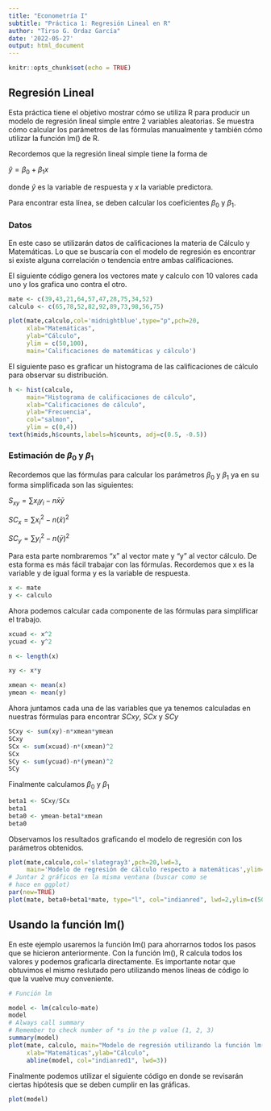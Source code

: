```yaml
---
title: "Econometría I"
subtitle: "Práctica 1: Regresión Lineal en R"
author: "Tirso G. Ordaz García"
date: '2022-05-27'
output: html_document
---
```


```r
knitr::opts_chunk$set(echo = TRUE)
```

## Regresión Lineal

Esta práctica tiene el objetivo mostrar cómo se utiliza R para producir un modelo de regresión lineal simple entre 2 variables aleatorias. Se muestra cómo calcular los parámetros de las fórmulas manualmente y también cómo utilizar la función lm() de R.

Recordemos que la regresión lineal simple tiene la forma de

$\hat{y}=\beta_0+\beta_1x$

donde $\hat{y}$ es la variable de respuesta y $x$ la variable predictora.

Para encontrar esta línea, se deben calcular los coeficientes $\beta_0$ y $\beta_1$.

### Datos

En este caso se utilizarán datos de calificaciones la materia de Cálculo y Matemáticas. Lo que se buscaría con el modelo de regresión es encontrar si existe alguna correlación o tendencia entre ambas calificaciones.

El siguiente código genera los vectores mate y calculo con 10 valores cada uno y los grafica uno contra el otro.

```r
mate <- c(39,43,21,64,57,47,28,75,34,52)
calculo <- c(65,78,52,82,92,89,73,98,56,75)

plot(mate,calculo,col='midnightblue',type="p",pch=20,
     xlab="Matemáticas",
     ylab="Cálculo",
     ylim = c(50,100),
     main='Calificaciones de matemáticas y cálculo')
```

El siguiente paso es graficar un histograma de las calificaciones de cálculo para observar su distribución.

```r
h <- hist(calculo,
     main="Histograma de calificaciones de cálculo",
     xlab="Calificaciones de cálculo",
     ylab="Frecuencia",
     col="salmon",
     ylim = c(0,4))
text(h$mids,h$counts,labels=h$counts, adj=c(0.5, -0.5))

```

### Estimación de $\beta_0$ y $\beta_1$

Recordemos que las fórmulas para calcular los parámetros $\beta_0$ y $\beta_1$ ya en su forma simplificada son las siguientes:

$S_{xy} = \sum x_i y_i - n \bar{x} \bar{y}$

$SC_{x} = \sum x^2_i - n (\bar{x})^2$

$SC_{y} = \sum y^2_i - n (\bar{y})^2$

Para esta parte nombraremos "x" al vector mate y "y" al vector cálculo. De esta forma es más fácil trabajar con las fórmulas. Recordemos que x es la variable y de igual forma y es la variable de respuesta.

```r
x <- mate
y <- calculo
```

Ahora podemos calcular cada componente de las fórmulas para simplificar el trabajo.

```r
xcuad <- x^2
ycuad <- y^2

n <- length(x)

xy <- x*y

xmean <- mean(x)
ymean <- mean(y)
```

Ahora juntamos cada una de las variables que ya tenemos calculadas en nuestras fórmulas para encontrar $SCxy$, $SCx$ y $SCy$

```r
SCxy <- sum(xy)-n*xmean*ymean
SCxy
SCx <- sum(xcuad)-n*(xmean)^2
SCx
SCy <- sum(ycuad)-n*(ymean)^2
SCy
```

Finalmente calculamos $\beta_0$ y $\beta_1$

```r
beta1 <- SCxy/SCx
beta1
beta0 <- ymean-beta1*xmean
beta0
```

Observamos los resultados graficando el modelo de regresión con los parámetros obtenidos.

```r
plot(mate,calculo,col='slategray3',pch=20,lwd=3,
     main='Modelo de regresión de cálculo respecto a matemáticas',ylim=c(50,100),xlab="",ylab="")
# Juntar 2 gráficos en la misma ventana (buscar como se
# hace en ggplot)
par(new=TRUE)
plot(mate, beta0+beta1*mate, type="l", col="indianred", lwd=2,ylim=c(50,100),xlab="Matemáticas",ylab="Cálculo")
```

## Usando la función lm()

En este ejemplo usaremos la función lm() para ahorrarnos todos los pasos que se hicieron anteriormente. Con la función lm(), R calcula todos los valores y podemos graficarla directamente. Es importante notar que obtuvimos el mismo reslutado pero utilizando menos líneas de código lo que la vuelve muy conveniente.

```r
# Función lm

model <- lm(calculo~mate)
model
# Always call summary
# Remember to check number of *s in the p value (1, 2, 3)
summary(model)
plot(mate, calculo, main="Modelo de regresión utilizando la función lm()",col='slategray4',pch=20,lwd=2,ylim=c(50,100),
     xlab="Matemáticas",ylab="Cálculo",
     abline(model, col="indianred1", lwd=3))
```


Finalmente podemos utilizar el siguiente código en donde se revisarán ciertas hipótesis que se deben cumplir en las gráficas.

```r
plot(model)

```



